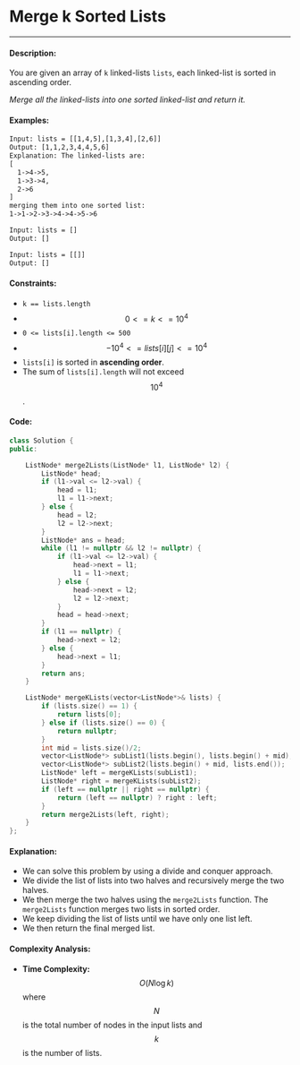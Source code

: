 # Merge k Sorted Lists

-----

#### Description: 

You are given an array of ```k``` linked-lists ```lists```, each linked-list is sorted in ascending order.

_Merge all the linked-lists into one sorted linked-list and return it._

#### Examples:

```txt
Input: lists = [[1,4,5],[1,3,4],[2,6]]
Output: [1,1,2,3,4,4,5,6]
Explanation: The linked-lists are:
[
  1->4->5,
  1->3->4,
  2->6
]
merging them into one sorted list:
1->1->2->3->4->4->5->6
```

```txt
Input: lists = []
Output: []
```

```txt
Input: lists = [[]]
Output: []
```

#### Constraints: 

- ```k == lists.length```
- $$0 <= k <= 10^4$$
- ```0 <= lists[i].length <= 500```
- $$-10^4 <= lists[i][j] <= 10^4$$
- ```lists[i]``` is sorted in **ascending order**.
- The sum of ```lists[i].length``` will not exceed $$10^4$$.

#### Code: 

```cpp
class Solution {
public:

    ListNode* merge2Lists(ListNode* l1, ListNode* l2) {
        ListNode* head;
        if (l1->val <= l2->val) {
            head = l1;
            l1 = l1->next;
        } else {
            head = l2;
            l2 = l2->next;
        }
        ListNode* ans = head;
        while (l1 != nullptr && l2 != nullptr) {
            if (l1->val <= l2->val) {
                head->next = l1;
                l1 = l1->next;
            } else {
                head->next = l2;
                l2 = l2->next;
            }
            head = head->next;
        }
        if (l1 == nullptr) {
            head->next = l2;
        } else {
            head->next = l1;
        }
        return ans;
    }

    ListNode* mergeKLists(vector<ListNode*>& lists) {
        if (lists.size() == 1) {
            return lists[0];
        } else if (lists.size() == 0) {
            return nullptr;
        }
        int mid = lists.size()/2;
        vector<ListNode*> subList1(lists.begin(), lists.begin() + mid);
        vector<ListNode*> subList2(lists.begin() + mid, lists.end());
        ListNode* left = mergeKLists(subList1);
        ListNode* right = mergeKLists(subList2);
        if (left == nullptr || right == nullptr) {
            return (left == nullptr) ? right : left;
        } 
        return merge2Lists(left, right);
    }
};
```

#### Explanation:

- We can solve this problem by using a divide and conquer approach.
- We divide the list of lists into two halves and recursively merge the two halves.
- We then merge the two halves using the ```merge2Lists``` function. The ```merge2Lists``` function merges two lists in sorted order.
- We keep dividing the list of lists until we have only one list left.
- We then return the final merged list.


#### Complexity Analysis:

- **Time Complexity:** $$O(N \log k)$$ where $$N$$ is the total number of nodes in the input lists and $$k$$ is the number of lists.